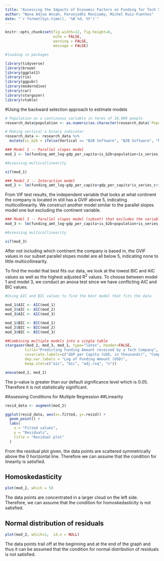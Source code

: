 ```yaml
---
title: "Assessing the Impacts of Economic Factors on Funding for Tech Startups"
author: "Nana Adjoa Ansah, Parunjodhi Munisamy, Michel Ruiz-Fuentes"
date: "`r format(Sys.time(), '%B %d, %Y')`"
---
```


```r
knitr::opts_chunk$set(fig.width=12, fig.height=8,
                      echo = FALSE,
                      warning = FALSE,
                      message = FALSE)
```


```r
#loading in packages

library(tidyverse)
library(broom)
library(ggplot2)
library(rio)
library(ggpubr)
library(moderndive)
library(car)
library(stargazer)
library(vtable)
```

#Using the backward selection approach to estimate models
```r
# Population as a continuous variable in terms of 10,000 people
research_data$population <- as.numeric(as.character(research_data$`Population, total`)) / 10000

# Making vertical a binary indicator
research_data <- research_data %>%
  mutate(is_b2b = ifelse(Vertical == "B2B Software", "B2B Software", "Not B2B Software"))
```

```r
### Model 1 -- Parallel slopes model
mod_1 <- lm(funding_amt_log~gdp_per_capita+is_b2b+population+is_series_c+continent_f, data = research_data)
```

```r
#Assessing multicollinearity

vif(mod_1)
```

```r
### Model 2 -- Interaction model
mod_2 <- lm(funding_amt_log~gdp_per_capita+gdp_per_capita*is_series_c+is_b2b+population+is_series_c+continent_f, data = research_data)
```

From  VIF test results, the independent variable that looks at what continent the company is located in still has a GVIF above 5, indicating multicollinearity. We construct another model similar to the parallel slopes model one but excluding the continent variable.\

```r
### Model 3 -- Parallel slopes model (subset) that excludes the variable continent
mod_3 <- lm(funding_amt_log~gdp_per_capita+is_b2b+population+is_series_c, data = research_data)
```

```r
#Assessing multicollinearity

vif(mod_3)
```

After not including which continent the company is based in, the GVIF values in our subset parallel slopes model are all below 5, indicating none to little multicollinearity.\

To find the model that best fits our data, we look at the lowest BIC and AIC values as well as the highest adjusted R^2^ values. To choose between model 1 and model 3, we conduct an anova test since we have conflicting AIC and BIC values.

```r
#Using AIC and BIC values to find the best model that fits the data

mod_1$AIC <- AIC(mod_1)
mod_2$AIC <- AIC(mod_2)
mod_3$AIC <- AIC(mod_3)

mod_1$BIC <- BIC(mod_1)
mod_2$BIC <- BIC(mod_2)
mod_3$BIC <- BIC(mod_3)
```

```r
##Combining multiple models into a single table
stargazer(mod_2, mod_3, mod_1, type="latex", header=FALSE,
         title="Predicting Funding Amount received by a Tech Company",
         covariate.labels=c("GDP per Capita (USD, in thousands)", "Company in Series C", "Company not a B2B software", "Total population (in ten thousands)", "Company in Asia", "Company in Europe", "Company in North Africa", "Company in Oceania", "Company in South America", "Interaction term - Series C X GDP per capita"),
         dep.var.labels = "Log of Funding Amount (USD)",
         keep.stat=c("aic", "bic", "adj.rsq", "n"))
```

```r
anova(mod_2, mod_1)
```

The p-value is greater than our default significance level which is 0.05. Therefore it is not statistically significant.\

#Assessing Conditions for Multiple Regression
##Linearity
```r
resid_data <- augment(mod_2)

ggplot(resid_data, aes(x=.fitted, y=.resid)) +
  geom_point() + 
  labs(
    x = "Fitted values",
    y = "Residuals",
    title = "Residual plot"
  )
```

From the residual plot given, the data points are scattered symmetrically above the 0 horizontal line. Therefore we can assume that the condition for linearity is satisfied.

## Homoskedasticity
```r
plot(mod_2, which = 5)
```

The data points are concentrated in a larger cloud on the left side. Therefore, we can assume that the condition for homoskedasticity is not satisfied.

## Normal distribution of residuals
```r
plot(mod_2, which=2,  id.n = NULL)
```

The data points trail off at the beginning and at the end of the graph and thus it can be assumed that the condition for normal distribution of residuals is not satisfied.
